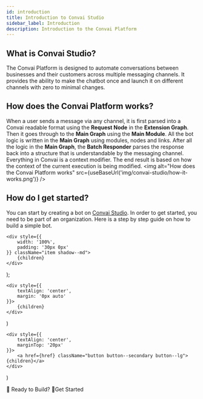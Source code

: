 ```yaml
---
id: introduction
title: Introduction to Convai Studio
sidebar_label: Introduction
description: Introduction to the Convai Platform
---
```



## What is Convai Studio?
The Convai Platform is designed to automate conversations between businesses and their customers across multiple messaging channels. It provides the ability to make the chatbot once and launch it on different channels with zero to minimal changes.

## How does the Convai Platform works?
When a user sends a message via any channel, it is first parsed into a Convai readable format using the **Request Node** in the **Extension Graph**. Then it goes through to the **Main Graph** using the **Main Module**. All the bot logic is written in the **Main Graph** using modules, nodes and links. After all the logic in the **Main Graph**, the **Batch Responder** parses the response back into a structure that is understandable by the messaging channel. Everything in Convai is a context modifier. The end result is based on how the context of the current execution is being modified.
<img alt="How does the Convai Platform works" src={useBaseUrl('img/convai-studio/how-it-works.png')} />

## How do I get started?
You can start by creating a bot on [Convai Studio](https://app.convai.studio). In order to get started, you need to be part of an organization. Here is a step by step guide on how to build a simple bot. 

    <div style={{
        width: '100%',
        padding: '30px 0px'
    }} className="item shadow--md">
        {children}
    </div>
);

    <div style={{
        textAlign: 'center',
        margin: '0px auto'
    }}>
        {children}
    </div>
)

    <div style={{
        textAlign: 'center',
        marginTop: '20px'
    }}>
        <a href={href} className="button button--secondary button--lg">{children}</a>
    </div>
)

<GetStarted><GetStartedChildren>🤙 Ready to Build? 🤙</GetStartedChildren><GetStartedChildrenButton href="/convai-studio/simple-bot/understanding-convai">Get Started</GetStartedChildrenButton></GetStarted>